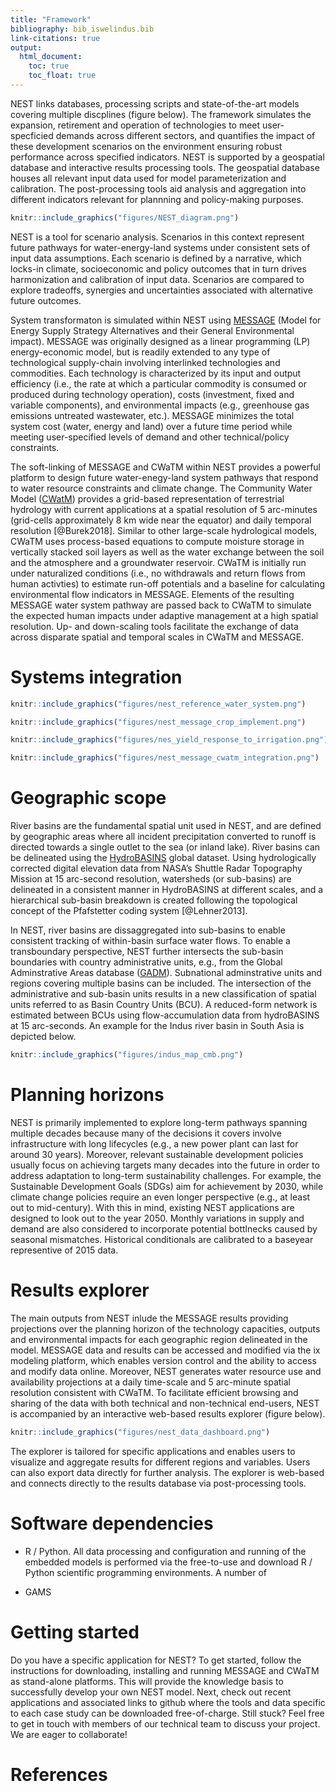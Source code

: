 ---
title: "Framework"
bibliography: bib_iswelindus.bib
link-citations: true
output:
  html_document:
    toc: true  
    toc_float: true  
---

NEST links databases, processing scripts and state-of-the-art models covering multiple discplines (figure below). The framework simulates the expansion, retirement and operation of technologies to meet user-specficied demands across different sectors, and quantifies the impact of these development scenarios on the environment ensuring robust performance across specified indicators. NEST is supported by a geospatial database and interactive results processing tools. The geospatial database houses all relevant input data used for model parameterization and calibration. The post-processing tools aid analysis and aggregation into different indicators relevant for plannning and policy-making purposes. 

```{r, out.width = "800px", echo = FALSE}
knitr::include_graphics("figures/NEST_diagram.png")
```

NEST is a tool for scenario analysis. Scenarios in this context represent future pathways for water-energy-land systems under consistent sets of input data assumptions. Each scenario is defined by a narrative, which locks-in climate, socioeconomic and policy outcomes that in turn drives  harmonization and calibration of input data. Scenarios are compared to explore tradeoffs, synergies and uncertainties associated with alternative future outcomes.

System transformaton is simulated within NEST using [MESSAGE](https://messageix.iiasa.ac.at) (Model for Energy Supply Strategy Alternatives and their General Environmental impact). MESSAGE was originally designed as a linear programming (LP) energy-economic model, but is readily extended to any type of technological supply-chain involving interlinked technologies and commodities. Each technology is characterized by its input and output efficiency (i.e., the rate at which a particular commodity is consumed or produced during technology operation), costs (investment, fixed and variable components), and environmental impacts (e.g., greenhouse gas emissions untreated wastewater, etc.). MESSAGE minimizes the total system cost (water, energy and land) over a future time period while meeting user-specified levels of demand and other technical/policy constraints.

The soft-linking of MESSAGE and CWaTM within NEST provides a powerful platform to design future water-enegy-land system pathways that respond to water resource constraints and climate change. The Community Water Model ([CWatM](https://cwatm.github.io/)) provides a grid-based representation of terrestrial hydrology with current applications at a spatial resolution of 5 arc-minutes (grid-cells approximately 8 km wide near the equator) and daily temporal resolution [@Burek2018]. Similar to other large-scale hydrological models, CWaTM uses process-based equations to compute moisture storage in vertically stacked soil layers as well as the water exchange between the soil and the atmosphere and a groundwater reservoir. CWaTM is initially run under naturalized conditions (i.e., no withdrawals and return flows from human activties) to estimate run-off potentials and a baseline for calculating environmental flow indicators in MESSAGE. Elements of the resulting MESSAGE water system pathway are passed back to CWaTM to simulate the expected human impacts under adaptive management at a high spatial resolution. Up- and down-scaling tools facilitate the exchange of data across disparate spatial and temporal scales in CWaTM and MESSAGE.

# Systems integration

```{r, out.width = "750px", echo = FALSE, fig.align="center"}
knitr::include_graphics("figures/nest_reference_water_system.png")
```


```{r, out.width = "650px", echo = FALSE, fig.align="center"}
knitr::include_graphics("figures/nest_message_crop_implement.png")
```

```{r, out.width = "500px", echo = FALSE, fig.align="center"}
knitr::include_graphics("figures/nes_yield_response_to_irrigation.png")
```

```{r, out.width = "500px", echo = FALSE, fig.align="center"}
knitr::include_graphics("figures/nest_message_cwatm_integration.png")
```




# Geographic scope

River basins are the fundamental spatial unit used in NEST, and are defined by geographic areas where all incident precipitation converted to runoff is directed towards a single outlet to the sea (or inland lake). River basins can be delineated using the [HydroBASINS](http://www.hydrosheds.org/page/hydrobasins) global dataset. Using hydrologically corrected digital elevation data from NASA's Shuttle Radar Topography Mission at 15 arc-second resolution, watersheds (or sub-basins) are delineated in a consistent manner in HydroBASINS at different scales, and a hierarchical sub-basin breakdown is created following the topological concept of the Pfafstetter coding system [@Lehner2013]. 

In NEST, river basins are dissaggregated into sub-basins to enable consistent tracking of within-basin surface water flows. To enable a transboundary perspective, NEST further intersects the sub-basin boundaries with country administrative units, e.g., from the Global Adminstrative Areas database ([GADM](https://gadm.org/)). Subnational adminstrative units and regions covering multiple basins can be included. The intersection of the administrative and sub-basin units results in a new classification of spatial units referred to as Basin Country Units (BCU). A reduced-form network is estimated between BCUs using flow-accumulation data from hydroBASINS at 15 arc-seconds. An example for the Indus river basin in South Asia is depicted below.

```{r, out.width = "800px", echo = FALSE}
knitr::include_graphics("figures/indus_map_cmb.png")
```

# Planning horizons

NEST is primarily implemented to explore long-term pathways spanning multiple decades because many of the decisions it covers involve infrastructure with long lifecycles (e.g., a new power plant can last for around 30 years). Moreover, relevant sustainable development policies usually focus on achieving targets many decades into the future in order to address adaptation to long-term sustainability challenges. For example, the Sustainable Development Goals (SDGs) aim for achievement by 2030, while climate change policies require an even longer perspective (e.g., at least out to mid-century). With this in mind, existing NEST applications are designed to look out to the year 2050. Monthly variations in supply and demand are also considered to incorporate potential bottlnecks caused by seasonal mismatches. Historical conditionals are calibrated to a baseyear representive of 2015 data. 

# Results explorer

The main outputs from NEST inlude the MESSAGE results providing projections over the planning horizon of the technology capacities, outputs and environmental impacts for each geographic region delineated in the model. MESSAGE data and results can be accessed and modified via the ix modeling platform, which enables version control and the ability to access and modify data online. Moreover, NEST generates water resource use and availability projections at a daily time-scale and 5 arc-minute spatial resolution consistent with CWaTM. To facilitate efficient browsing and sharing of the data with both technical and non-technical end-users, NEST is accompanied by an interactive web-based results explorer (figure below). 

```{r, out.width = "800px", echo = FALSE}
knitr::include_graphics("figures/nest_data_dashboard.png")
```

The explorer is tailored for specific applications and enables users to visualize and aggregate results for different regions and variables. Users can also export data directly for further analysis. The explorer is web-based and connects directly to the results database via post-processing tools. 

# Software dependencies

- R / Python. All data processing and configuration and running of the embedded models is performed via the free-to-use and download R / Python scientific programming environments. A number of 

- GAMS

# Getting started

Do you have a specific application for NEST? To get started, follow the instructions for downloading, installing and running MESSAGE and CWaTM as stand-alone platforms. This will provide the knowledge basis to successfully develop your own NEST model. Next, check out recent applications and associated links to github where the tools and data specific to each case study can be downloaded free-of-charge. Still stuck? Feel free to get in touch with members of our technical team to discuss your project. We are eager to collaborate!

# References